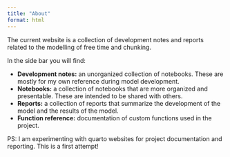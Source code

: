 ```yaml
---
title: "About"
format: html
---
```


The current website is a collection of development notes and reports related to the modelling of free time and chunking.

In the side bar you will find:

- **Development notes:** an unorganized collection of notebooks. These are mostly for my own reference during model development.
- **Notebooks:** a collection of notebooks that are more organized and presentable. These are intended to be shared with others.
- **Reports:** a collection of reports that summarize the development of the model and the results of the model.
- **Function reference:** documentation of custom functions used in the project.

PS: I am experimenting with quarto websites for project documentation and reporting. This is a first attempt!